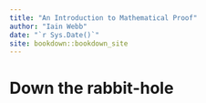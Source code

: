 ```yaml
--- 
title: "An Introduction to Mathematical Proof"
author: "Iain Webb"
date: "`r Sys.Date()`"
site: bookdown::bookdown_site
---
```


# Down the rabbit-hole

